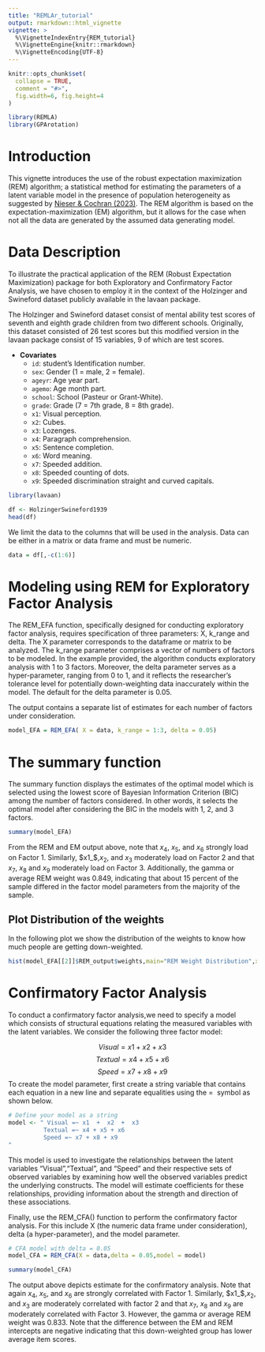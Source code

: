 ```yaml
---
title: "REMLAr_tutorial"
output: rmarkdown::html_vignette
vignette: >
  %\VignetteIndexEntry{REM_tutorial}
  %\VignetteEngine{knitr::rmarkdown}
  %\VignetteEncoding{UTF-8}
---
```


```r
knitr::opts_chunk$set(
  collapse = TRUE,
  comment = "#>",
  fig.width=6, fig.height=4
)
```

```r
library(REMLA)
library(GPArotation)
```

# Introduction
This vignette introduces the use of the robust expectation maximization (REM) algorithm; a statistical method for estimating the parameters of a latent variable model in the presence of population heterogeneity as suggested by [Nieser & Cochran (2023)](https://psycnet.apa.org/doi/10.1037/met0000413). The REM algorithm is based on the expectation-maximization (EM) algorithm, but it allows for the case when not all the data are generated by the assumed data generating model. 

# Data Description 
To illustrate the practical application of the REM (Robust Expectation Maximization) package for both Exploratory and Confirmatory Factor Analysis, we have chosen to employ it in the context of the Holzinger and Swineford dataset publicly available in the lavaan package. 

The Holzinger and Swineford dataset consist of mental ability test scores of seventh and eighth grade children from two different schools. Originally, this
dataset consisted of 26 test scores but this modified version in the lavaan package consist of 15 variables, 9 of which are test scores.

- __Covariates__
    - `id`: student's Identification number.
    - `sex`: Gender (1 = male, 2 = female).
    - `ageyr`: Age year part.
    - `agemo`: Age month part.
    - `school`: School (Pasteur or Grant-White).
    - `grade`: Grade (7 = 7th grade, 8 = 8th grade).
    - `x1`: Visual perception.
    - `x2`: Cubes.
    - `x3`: Lozenges.
    - `x4`: Paragraph comprehension.
    - `x5`: Sentence completion.
    - `x6`: Word meaning.
    - `x7`: Speeded addition.
    - `x8`: Speeded counting of dots.
    - `x9`: Speeded discrimination straight and curved capitals.


```r
library(lavaan)

df <- HolzingerSwineford1939
head(df)
```

We limit the data to the columns that will be used in the analysis. Data can be either in a matrix or data frame and must be numeric.

```r
data = df[,-c(1:6)] 
```


# Modeling using REM for Exploratory Factor Analysis

The REM_EFA function, specifically designed for conducting exploratory factor analysis, requires specification of three parameters: X, k_range and delta. The X parameter corresponds to the dataframe or matrix to be analyzed. The k_range parameter comprises a vector of numbers of factors to be modeled. In the example provided, the algorithm conducts exploratory analysis with 1 to 3 factors. Moreover, the delta parameter serves as a hyper-parameter, ranging from 0 to 1, and it reflects the researcher's tolerance level for potentially down-weighting data inaccurately within the model. The default for the delta parameter is 0.05.

The output contains a separate list of estimates for each number of factors under consideration.


```r
model_EFA = REM_EFA( X = data, k_range = 1:3, delta = 0.05)
```

# The summary function

The summary function displays the estimates of the optimal model which is selected  using the lowest score of Bayesian Information Criterion (BIC) among the number of factors considered. In other words, it selects the optimal model after considering the BIC in the models with 1, 2, and 3 factors. 

```r
summary(model_EFA)
```

From the REM and EM output above, note that $x_4$, $x_5$, and $x_6$ strongly load on Factor 1. Similarly, $x1_$,$x_2$, and $x_3$ moderately load on Factor 2 and that $x_7$, $x_8$ and $x_9$ moderately load on Factor 3. Additionally, the gamma or average REM weight was 0.849, indicating that about 15 percent of the sample differed in the factor model parameters from the majority of the sample. 


## Plot Distribution of the weights

In the following plot we show the distribution of the weights to know how much people are getting down-weighted.

```r

hist(model_EFA[[2]]$REM_output$weights,main="REM Weight Distribution",xlab = "Weights", ylab = "Frequency")
```

# Confirmatory Factor Analysis

To conduct a confirmatory factor analysis,we need to specify a model  which consists of structural equations relating the measured variables with the latent variables. We consider the following three factor model: 

$$Visual = x1 + x2 + x3 $$
$$Textual = x4 + x5 + x6 $$
$$Speed = x7 + x8 + x9$$
To create the model parameter, first create a string variable that contains each equation in a new line and separate equalities using the $=~$ symbol as shown below. 

```r
# Define your model as a string
model <- " Visual =~ x1  +  x2  +  x3 
          Textual =~ x4 + x5 + x6
          Speed =~ x7 + x8 + x9
"
```


This model is used to investigate the relationships between the latent variables "Visual","Textual", and "Speed" and their respective sets of observed variables by examining how well the observed variables predict the underlying constructs. The model will estimate coefficients for these relationships, providing information about the strength and direction of these associations.

Finally, use the REM_CFA() function to perform the confirmatory factor analysis. For this include X (the numeric data frame under consideration), delta (a hyper-parameter), and the model parameter.


```r
# CFA model with delta = 0.05
model_CFA = REM_CFA(X = data,delta = 0.05,model = model)
```

```r
summary(model_CFA)
```
The output above depicts estimate for the confirmatory analysis. Note that again  $x_4$, $x_5$, and $x_6$ are strongly correlated with Factor 1. Similarly, $x1_$,$x_2$, and $x_3$ are moderately correlated with factor 2 and that $x_7$, $x_8$ and $x_9$ are moderately correlated with Factor 3. However, the gamma or average REM weight was 0.833. Note that the difference between the EM and REM intercepts are negative indicating that this down-weighted group has lower average item scores.

